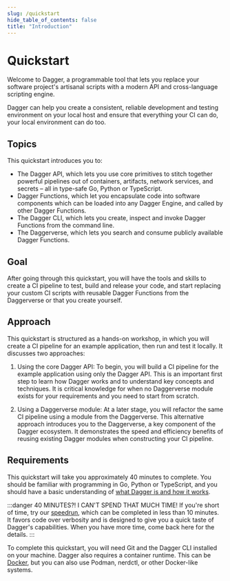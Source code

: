 ```yaml
---
slug: /quickstart
hide_table_of_contents: false
title: "Introduction"
---
```


# Quickstart

Welcome to Dagger, a programmable tool that lets you replace your software project's artisanal scripts with a modern API and cross-language scripting engine.

Dagger can help you create a consistent, reliable development and testing environment on your local host and ensure that everything your CI can do, your local environment can do too.

## Topics

This quickstart introduces you to:

- The Dagger API, which lets you use core primitives to stitch together powerful pipelines out of containers, artifacts, network services, and secrets – all in type-safe Go, Python or TypeScript.
- Dagger Functions, which let you encapsulate code into software components which can be loaded into any Dagger Engine, and called by other Dagger Functions.
- The Dagger CLI, which lets you create, inspect and invoke Dagger Functions from the command line.
- The Daggerverse, which lets you search and consume publicly available Dagger Functions.

## Goal

After going through this quickstart, you will have the tools and skills to create a CI pipeline to test, build and release your code, and start replacing your custom CI scripts with reusable Dagger Functions from the Daggerverse or that you create yourself.

## Approach

This quickstart is structured as a hands-on workshop, in which you will create a CI pipeline for an example application, then run and test it locally. It discusses two approaches:

1. Using the core Dagger API: To begin, you will build a CI pipeline for the example application using only the Dagger API. This is an important first step to learn how Dagger works and to understand key concepts and techniques. It is critical knowledge for when no Daggerverse module exists for your requirements and you need to start from scratch.

1. Using a Daggerverse module: At a later stage, you will refactor the same CI pipeline using a module from the Daggerverse. This alternative approach introduces you to the Daggerverse, a key component of the Dagger ecosystem. It demonstrates the speed and efficiency benefits of reusing existing Dagger modules when constructing your CI pipeline.

## Requirements

This quickstart will take you approximately 40 minutes to complete. You should be familiar with programming in Go, Python or TypeScript, and you should have a basic understanding of [what Dagger is and how it works](../index.mdx).

:::danger 40 MINUTES?! I CAN'T SPEND THAT MUCH TIME!
If you're short of time, try our [speedrun](./speedrun.mdx), which can be completed in less than 10 minutes. It favors code over verbosity and is designed to give you a quick taste of Dagger's capabilities. When you have more time, come back here for the details.
:::

To complete this quickstart, you will need Git and the Dagger CLI installed on your machine. Dagger also requires a container runtime. This can be [Docker](https://docs.docker.com/engine/install/), but you can also use Podman, nerdctl, or other Docker-like systems.
